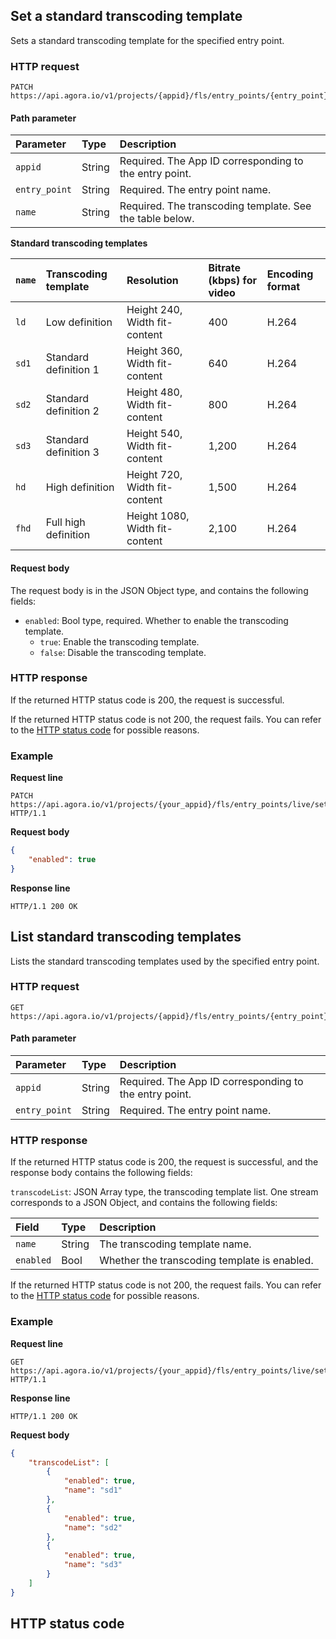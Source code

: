 
## Set a standard transcoding template

Sets a standard transcoding template for the specified entry point.

### HTTP request

```shellscript
PATCH https://api.agora.io/v1/projects/{appid}/fls/entry_points/{entry_point}/settings/transcode/standard/{name}
```

#### Path parameter

| Parameter | Type | Description |
|:------|:------|:------|
| `appid` | String | Required. The App ID corresponding to the entry point. |
| `entry_point` | String | Required. The entry point name. |
| `name` | String | Required. The transcoding template. See the table below. |

**Standard transcoding templates**

| `name` | Transcoding template | Resolution | Bitrate (kbps) for video | Encoding format |
| :----- | :------- | :-------------------- | :--------------- | :------- |
| `ld` | Low definition | Height 240, Width fit-content | 400 | H.264 |
| `sd1` | Standard definition 1 | Height 360, Width fit-content | 640 | H.264 |
| `sd2` | Standard definition 2 | Height 480, Width fit-content | 800 | H.264 |
| `sd3` | Standard definition 3 | Height 540, Width fit-content | 1,200 | H.264 |
| `hd` | High definition | Height 720, Width fit-content | 1,500 | H.264 |
| `fhd` | Full high definition | Height 1080, Width fit-content | 2,100 | H.264 |


#### Request body

The request body is in the JSON Object type, and contains the following fields:

- `enabled`: Bool type, required. Whether to enable the transcoding template.
   - `true`: Enable the transcoding template.
   - `false`: Disable the transcoding template.

### HTTP response

If the returned HTTP status code is 200, the request is successful.

If the returned HTTP status code is not 200, the request fails. You can refer to the [HTTP status code](#http-code) for possible reasons.

### Example

**Request line**

```shellscript
PATCH https://api.agora.io/v1/projects/{your_appid}/fls/entry_points/live/settings/transcode/standard/sd1 HTTP/1.1
```

**Request body**

```json
{
    "enabled": true
}
```

**Response line**

```shellscript
HTTP/1.1 200 OK
```

## List standard transcoding templates

Lists the standard transcoding templates used by the specified entry point.

### HTTP request

```shellscript
GET https://api.agora.io/v1/projects/{appid}/fls/entry_points/{entry_point}/settings/transcode/standard
```

#### Path parameter

| Parameter | Type | Description |
|:------|:------|:------|
| `appid` | String | Required. The App ID corresponding to the entry point. |
| `entry_point` | String | Required. The entry point name. |

### HTTP response

If the returned HTTP status code is 200, the request is successful, and the response body contains the following fields:

`transcodeList`: JSON Array type, the transcoding template list. One stream corresponds to a JSON Object, and contains the following fields:

| Field | Type | Description |
|:------|:------|:------|
| `name` | String | The transcoding template name. |
| `enabled` | Bool | Whether the transcoding template is enabled. |

If the returned HTTP status code is not 200, the request fails. You can refer to the [HTTP status code](#http-code) for possible reasons.

### Example

**Request line**

```shellscript
GET https://api.agora.io/v1/projects/{your_appid}/fls/entry_points/live/settings/transcode/standard HTTP/1.1
```

**Response line**

```shellscript
HTTP/1.1 200 OK
```

**Request body**

```json
{
    "transcodeList": [
        {
            "enabled": true,
            "name": "sd1"
        },
        {
            "enabled": true,
            "name": "sd2"
        },
        {
            "enabled": true,
            "name": "sd3"
        }
    ]
}
```

<a name="http-code"></a>
## HTTP status code

<StatusCode />